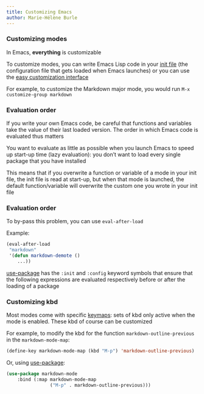 ```yaml
---
title: Customizing Emacs
author: Marie-Hélène Burle
---
```


:::{.def}



:::

### Customizing modes

In Emacs, **everything** is customizable

To customize modes, you can write Emacs Lisp code in your [init file](https://www.gnu.org/software/emacs/manual/html_node/emacs/Init-File.html) (the configuration file that gets loaded when Emacs launches) or you can use the [easy customization interface](https://www.gnu.org/software/emacs/manual/html_node/emacs/Easy-Customization.html)

:::{.example}

For example, to customize the Markdown major mode, you would run `M-x customize-group markdown`

:::

### Evaluation order

If you write your own Emacs code, be careful that functions and variables take the value of their last loaded version. The order in which Emacs code is evaluated thus matters

You want to evaluate as little as possible when you launch Emacs to speed up start-up time (lazy evaluation): you don't want to load every single package that you have installed

This means that if you overwrite a function or variable of a mode in your init file, the init file is read at start-up, but when that mode is launched, the default function/variable will overwrite the custom one you wrote in your init file

### Evaluation order

To by-pass this problem, you can use `eval-after-load`

:::{.example}

Example:

```.lisp
(eval-after-load
 "markdown"
 '(defun markdown-demote ()
    ...))
```

:::

:::{.note}

[use-package](https://github.com/jwiegley/use-package) has the `:init` and `:config` keyword symbols that ensure that the following expressions are evaluated respectively before or after the loading of a package

:::

### Customizing kbd

Most modes come with specific [keymaps](https://www.gnu.org/software/emacs/manual/html_node/elisp/Keymaps.html): sets of kbd only active when the mode is enabled. These kbd of course can be customized

:::{.example}

For example, to modify the kbd for the function `markdown-outline-previous` in the `markdown-mode-map`:

:::

```.lisp
(define-key markdown-mode-map (kbd "M-p") 'markdown-outline-previous)
```

:::{.example}

Or, using [use-package](https://github.com/jwiegley/use-package):

:::

```.lisp
(use-package markdown-mode
	:bind (:map markdown-mode-map
				("M-p" . markdown-outline-previous)))
```
